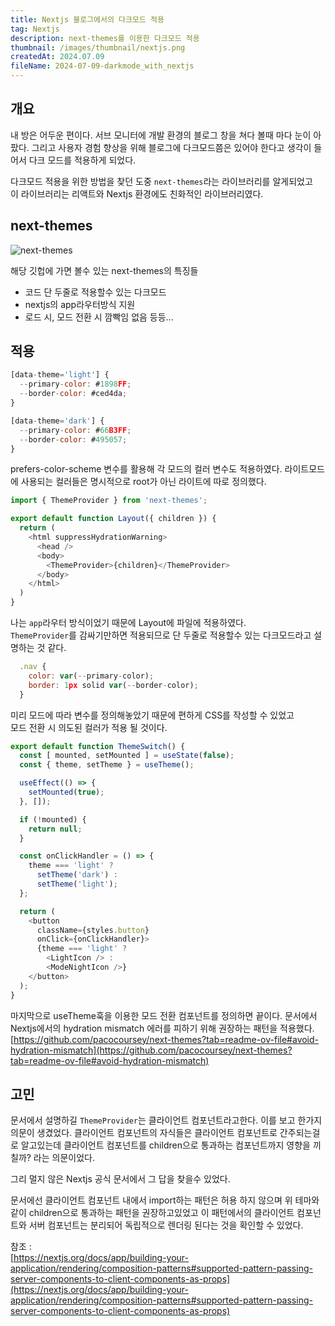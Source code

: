```yaml
---
title: Nextjs 블로그에서의 다크모드 적용
tag: Nextjs
description: next-themes를 이용한 다크모드 적용
thumbnail: /images/thumbnail/nextjs.png
createdAt: 2024.07.09
fileName: 2024-07-09-darkmode_with_nextjs
---
```


## 개요

내 방은 어두운 편이다. 서브 모니터에 개발 환경의 블로그 창을 쳐다 볼때 마다 눈이 아팠다. 그리고 사용자 경험 향상을 위해
블로그에 다크모드쯤은 있어야 한다고 생각이 들어서 다크 모드를 적용하게 되었다.<br/>

다크모드 적용을 위한 방법을 찾던 도중 `next-themes`라는 라이브러리를 알게되었고<br/>
이 라이브러리는 리액트와 Nextjs 환경에도 친화적인 라이브러리였다.

## next-themes

![next-themes](/images/posts/Nextjs/darkmode/next-themes.png)

해당 깃헙에 가면 볼수 있는 next-themes의 특징들

- 코드 단 두줄로 적용할수 있는 다크모드
- nextjs의 app라우터방식 지원
- 로드 시, 모드 전환 시 깜빡임 없음 등등...

## 적용

```javascript
[data-theme='light'] {
  --primary-color: #1898FF;
  --border-color: #ced4da;
}

[data-theme='dark'] {
  --primary-color: #66B3FF;
  --border-color: #495057;
}
```

prefers-color-scheme 변수를 활용해 각 모드의 컬러 변수도 적용하였다.
라이트모드에 사용되는 컬러들은 명시적으로 root가 아닌 라이트에 따로 정의했다.

```javascript
import { ThemeProvider } from 'next-themes';

export default function Layout({ children }) {
  return (
    <html suppressHydrationWarning>
      <head />
      <body>
        <ThemeProvider>{children}</ThemeProvider>
      </body>
    </html>
  )
}
```

나는 `app`라우터 방식이었기 때문에 Layout에 파일에 적용하였다. <br/>
`ThemeProvider`를 감싸기만하면 적용되므로 단 두줄로 적용할수 있는 다크모드라고 설명하는 것 같다.

```javascript
  .nav {
    color: var(--primary-color);
    border: 1px solid var(--border-color);
  }
```

미리 모드에 따라 변수를 정의해놓았기 때문에 편하게 CSS를 작성할 수 있었고<br/>
모드 전환 시 의도된 컬러가 적용 될 것이다.

```javascript
export default function ThemeSwitch() {
  const [ mounted, setMounted ] = useState(false);
  const { theme, setTheme } = useTheme();

  useEffect(() => {
    setMounted(true);
  }, []);

  if (!mounted) {
    return null;
  }

  const onClickHandler = () => {
    theme === 'light' ?
      setTheme('dark') :
      setTheme('light');
  };

  return (
    <button
      className={styles.button}
      onClick={onClickHandler}>
      {theme === 'light' ?
        <LightIcon /> :
        <ModeNightIcon />}
    </button>
  );
}
```

마지막으로 useTheme훅을 이용한 모드 전환 컴포넌트를 정의하면 끝이다.
문서에서 Nextjs에서의 hydration mismatch 에러를 피하기 위해 권장하는 패턴을 적용했다.<br/>
[https://github.com/pacocoursey/next-themes?tab=readme-ov-file#avoid-hydration-mismatch](https://github.com/pacocoursey/next-themes?tab=readme-ov-file#avoid-hydration-mismatch)

## 고민

문서에서 설명하길 `ThemeProvider`는 클라이언트 컴포넌트라고한다. 이를 보고 한가지 의문이 생겼었다.
클라이언트 컴포넌트의 자식들은 클라이언트 컴포넌트로 간주되는걸로 알고있는데 클라이언트 컴포넌트를 children으로
통과하는 컴포넌트까지 영향을 끼칠까? 라는 의문이었다.<br/>

그리 멀지 않은 Nextjs 공식 문서에서 그 답을 찾을수 있었다.<br/>

문서에선 클라이언트 컴포넌트 내에서 import하는 패턴은 허용 하지 않으며 위 테마와 같이 children으로 통과하는 패턴을 권장하고있었고
이 패턴에서의 클라이언트 컴포넌트와 서버 컴포넌트는 분리되어 독립적으로 렌더링 된다는 것을 확인할 수 있었다.
<br/>

참조 : <br/>
[https://nextjs.org/docs/app/building-your-application/rendering/composition-patterns#supported-pattern-passing-server-components-to-client-components-as-props](https://nextjs.org/docs/app/building-your-application/rendering/composition-patterns#supported-pattern-passing-server-components-to-client-components-as-props)